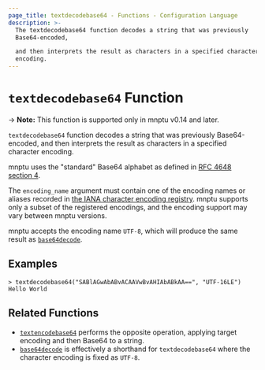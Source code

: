 ```yaml
---
page_title: textdecodebase64 - Functions - Configuration Language
description: >-
  The textdecodebase64 function decodes a string that was previously
  Base64-encoded,

  and then interprets the result as characters in a specified character
  encoding.
---
```


# `textdecodebase64` Function

-> **Note:** This function is supported only in mnptu v0.14 and later.

`textdecodebase64` function decodes a string that was previously Base64-encoded,
and then interprets the result as characters in a specified character encoding.

mnptu uses the "standard" Base64 alphabet as defined in
[RFC 4648 section 4](https://tools.ietf.org/html/rfc4648#section-4).

The `encoding_name` argument must contain one of the encoding names or aliases
recorded in
[the IANA character encoding registry](https://www.iana.org/assignments/character-sets/character-sets.xhtml).
mnptu supports only a subset of the registered encodings, and the encoding
support may vary between mnptu versions.

mnptu accepts the encoding name `UTF-8`, which will produce the same result
as [`base64decode`](/mnptu/language/functions/base64decode).

## Examples

```
> textdecodebase64("SABlAGwAbABvACAAVwBvAHIAbABkAA==", "UTF-16LE")
Hello World
```

## Related Functions

* [`textencodebase64`](/mnptu/language/functions/textencodebase64) performs the opposite operation,
  applying target encoding and then Base64 to a string.
* [`base64decode`](/mnptu/language/functions/base64decode) is effectively a shorthand for
  `textdecodebase64` where the character encoding is fixed as `UTF-8`.
